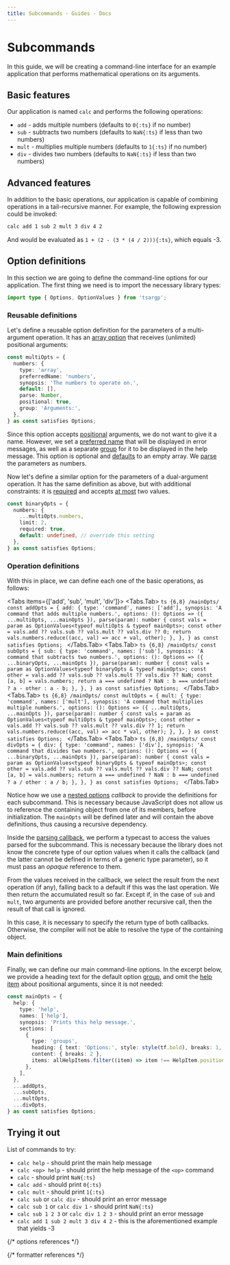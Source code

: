 ```yaml
---
title: Subcommands - Guides - Docs
---
```




# Subcommands

In this guide, we will be creating a command-line interface for an example application that performs mathematical operations on its arguments.

## Basic features

Our application is named `calc` and performs the following operations:

- `add` - adds multiple numbers (defaults to `0{:ts}` if no number)
- `sub` - subtracts two numbers (defaults to `NaN{:ts}` if less than two numbers)
- `mult` - multiplies multiple numbers (defaults to `1{:ts}` if no number)
- `div` - divides two numbers (defaults to `NaN{:ts}` if less than two numbers)

## Advanced features

In addition to the basic operations, our application is capable of combining operations in a tail-recursive manner. For example, the following expression could be invoked:

```sh
calc add 1 sub 2 mult 3 div 4 2
```

And would be evaluated as `1 + (2 - (3 * (4 / 2))){:ts}`, which equals -3.

## Option definitions

In this section we are going to define the command-line options for our application. The first thing we need is to import the necessary library types:

```ts
import type { Options, OptionValues } from 'tsargp';
```

### Reusable definitions

Let's define a reusable option definition for the parameters of a multi-argument operation. It has an [array option] that receives (unlimited) positional arguments:

```ts
const multiOpts = {
  numbers: {
    type: 'array',
    preferredName: 'numbers',
    synopsis: 'The numbers to operate on.',
    default: [],
    parse: Number,
    positional: true,
    group: 'Arguments:',
  },
} as const satisfies Options;
```

Since this option accepts [positional] arguments, we do not want to give it a name. However, we set a [preferred name] that will be displayed in error messages, as well as a separate [group] for it to be displayed in the help message. This option is optional and [defaults] to an empty array. We [parse] the parameters as numbers.

Now let's define a similar option for the parameters of a dual-argument operation. It has the same definition as above, but with additional constraints: it is [required] and accepts [at most] two values.

```ts
const binaryOpts = {
  numbers: {
    ...multiOpts.numbers,
    limit: 2,
    required: true,
    default: undefined, // override this setting
  },
} as const satisfies Options;
```

### Operation definitions

With this in place, we can define each one of the basic operations, as follows:

<Tabs items={['add', 'sub', 'mult', 'div']}>
  <Tabs.Tab>
    ```ts {6,8} /mainOpts/
    const addOpts = {
      add: {
        type: 'command',
        names: ['add'],
        synopsis: 'A command that adds multiple numbers.',
        options: (): Options => ({ ...multiOpts, ...mainOpts }),
        parse(param): number {
          const vals = param as OptionValues<typeof multiOpts & typeof mainOpts>;
          const other = vals.add ?? vals.sub ?? vals.mult ?? vals.div ?? 0;
          return vals.numbers.reduce((acc, val) => acc + val, other);
        },
      },
    } as const satisfies Options;
    ```
  </Tabs.Tab>
  <Tabs.Tab>
    ```ts {6,8} /mainOpts/
    const subOpts = {
      sub: {
        type: 'command',
        names: ['sub'],
        synopsis: 'A command that subtracts two numbers.',
        options: (): Options => ({ ...binaryOpts, ...mainOpts }),
        parse(param): number {
          const vals = param as OptionValues<typeof binaryOpts & typeof mainOpts>;
          const other = vals.add ?? vals.sub ?? vals.mult ?? vals.div ?? NaN;
          const [a, b] = vals.numbers;
          return a === undefined ? NaN : b === undefined ? a - other : a - b;
        },
      },
    } as const satisfies Options;
    ```
  </Tabs.Tab>
  <Tabs.Tab>
    ```ts {6,8} /mainOpts/
    const multOpts = {
      mult: {
        type: 'command',
        names: ['mult'],
        synopsis: 'A command that multiplies multiple numbers.',
        options: (): Options => ({ ...multiOpts, ...mainOpts }),
        parse(param): number {
          const vals = param as OptionValues<typeof multiOpts & typeof mainOpts>;
          const other = vals.add ?? vals.sub ?? vals.mult ?? vals.div ?? 1;
          return vals.numbers.reduce((acc, val) => acc * val, other);
        },
      },
    } as const satisfies Options;
    ```
  </Tabs.Tab>
  <Tabs.Tab>
    ```ts {6,8} /mainOpts/
    const divOpts = {
      div: {
        type: 'command',
        names: ['div'],
        synopsis: 'A command that divides two numbers.',
        options: (): Options => ({ ...binaryOpts, ...mainOpts }),
        parse(param): number {
          const vals = param as OptionValues<typeof binaryOpts & typeof mainOpts>;
          const other = vals.add ?? vals.sub ?? vals.mult ?? vals.div ?? NaN;
          const [a, b] = vals.numbers;
          return a === undefined ? NaN : b === undefined ? a / other : a / b;
        },
      },
    } as const satisfies Options;
    ```
  </Tabs.Tab>
</Tabs>

Notice how we use a [nested options] _callback_ to provide the definitions for each subcommand. This is necessary because JavaScript does not allow us to reference the containing object from one of its members, before initialization. The `mainOpts` will be defined later and will contain the above definitions, thus causing a recursive dependency.

Inside the [parsing callback], we perform a typecast to access the values parsed for the subcommand. This is necessary because the library does not know the concrete type of our option values when it calls the callback (and the latter cannot be defined in terms of a generic type parameter), so it must pass an _opaque_ reference to them.

From the values received in the callback, we select the result from the next operation (if any), falling back to a default if this was the last operation. We then return the accumulated result so far. Except if, in the case of `sub` and `mult`, two arguments are provided before another recursive call, then the result of that call is ignored.

<Callout type="info">

In this case, it is necessary to specify the return type of both callbacks. Otherwise, the compiler will not be able to resolve the type of the containing object.

</Callout>

### Main definitions

Finally, we can define our main command-line options. In the excerpt below, we provide a heading text for the default option [group], and omit the [help item] about positional arguments, since it is not needed:

```ts
const mainOpts = {
  help: {
    type: 'help',
    names: ['help'],
    synopsis: 'Prints this help message.',
    sections: [
      {
        type: 'groups',
        heading: { text: 'Options:', style: style(tf.bold), breaks: 1, noBreakFirst: true },
        content: { breaks: 2 },
        items: allHelpItems.filter((item) => item !== HelpItem.positional),
      },
    ],
  },
  ...addOpts,
  ...subOpts,
  ...multOpts,
  ...divOpts,
} as const satisfies Options;
```

## Trying it out

<Calc height={17} />

List of commands to try:

- `calc help` - should print the main help message
- `calc <op> help` - should print the help message of the `<op>` command
- `calc` - should print `NaN{:ts}`
- `calc add` - should print `0{:ts}`
- `calc mult` - should print `1{:ts}`
- `calc sub` or `calc div` - should print an error message
- `calc sub 1` or `calc div 1` - should print `NaN{:ts}`
- `calc sub 1 2 3` or `calc div 1 2 3` - should print an error message
- `calc add 1 sub 2 mult 3 div 4 2` - this is the aforementioned example that yields -3

{/* options references */}

[array option]: ../library/options#array-valued-option
[preferred name]: ../library/options#preferred-name
[defaults]: ../library/options#default-value
[positional]: ../library/options#positional--marker
[group]: ../library/options#group--hide
[required]: ../library/options#always-required
[at most]: ../library/options#element-count-limit
[parse]: ../library/options#parsing-callback
[parsing callback]: ../library/options#parsing-callback
[nested options]: ../library/options#nested-options

{/* formatter references */}

[help item]: ../library/formatter#help-items
